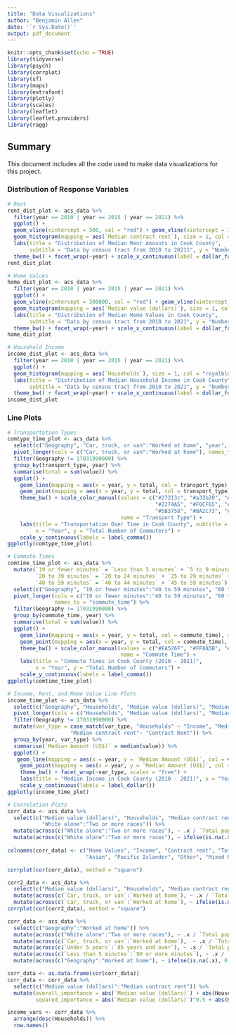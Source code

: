 ```yaml
---
title: "Data Visualizations"
author: "Benjamin Allen"
date: '`r Sys.Date()`'
output: pdf_document
---
```


```r
knitr::opts_chunk$set(echo = TRUE)
library(tidyverse)
library(psych)
library(corrplot)
library(sf)
library(maps)
library(extrafont)
library(plotly)
library(scales)
library(leaflet)
library(leaflet.providers)
library(ragg)
```

## Summary

This document includes all the code used to make data visualizations for this
project.

### Distribution of Response Variables

```r
# Rent
rent_dist_plot <- acs_data %>% 
  filter(year == 2010 | year == 2015 | year == 2021) %>% 
  ggplot() +
  geom_vline(xintercept = 500, col = "red") + geom_vline(xintercept = 1000, col = "red") +
  geom_histogram(mapping = aes(`Median contract rent`), size = 1, col = "firebrick4", fill = "firebrick", alpha = 0.5) +
  labs(title = "Distribution of Median Rent Amounts in Cook County",
       subtitle = "Data by census tract from 2010 to 20211", y = "Number of Tracts", x = "Median Contract Rent (US$)") +
  theme_bw() + facet_wrap(~year) + scale_x_continuous(label = dollar_format())
rent_dist_plot

# Home Values
home_dist_plot <- acs_data %>% 
  filter(year == 2010 | year == 2015 | year == 2021) %>% 
  ggplot() + 
  geom_vline(xintercept = 500000, col = "red") + geom_vline(xintercept = 1000000, col = "red") +
  geom_histogram(mapping = aes(`Median value (dollars)`), size = 1, col = "chartreuse4", fill = "chartreuse3", alpha = 0.5) +
  labs(title = "Distribution of Median Home Values in Cook County",
       subtitle = "Data by census tract from 2010 to 2021", y = "Number of Tracts", x = "Median Home Value (US$)") +
  theme_bw() + facet_wrap(~year) + scale_x_continuous(label = dollar_format())
home_dist_plot

# Household Income
income_dist_plot <- acs_data %>% 
  filter(year == 2010 | year == 2015 | year == 2021) %>% 
  ggplot() +
  geom_histogram(mapping = aes(`Households`), size = 1, col = "royalblue4", fill = "royalblue", alpha = 0.5) +
  labs(title = "Distribution of Median Household Income in Cook County",
       subtitle = "Data by census tract from 2010 to 2021", y = "Number of Tracts", x = "Median Household Income (US$)") +
  theme_bw() + facet_wrap(~year) + scale_x_continuous(label = dollar_format())
income_dist_plot
```

### Line Plots

```r
# Transportation Types
comtype_time_plot <- acs_data %>%
  select(c("Geography", "Car, truck, or van":"Worked at home", "year", "geometry")) %>%
  pivot_longer(cols = c("Car, truck, or van":"Worked at home"), names_to = "transport_type") %>% 
  filter(Geography != 17031990000) %>% 
  group_by(transport_type, year) %>% 
  summarise(total = sum(value)) %>% 
  ggplot() +
    geom_line(mapping = aes(x = year, y = total, col = transport_type), size = 2, alpha = 0.8) +
    geom_point(mapping = aes(x = year, y = total, col = transport_type), size = 2, alpha = 0.8) +
    theme_bw() + scale_color_manual(values = c("#27213c", "#a33b20", "#EA526F", "#FF8A5B", "#25CED1",
                                               "#2274A5", "#F0CF65", "#BD4F6C", "#93B5C6", "#83B692",
                                               "#5B3758", "#BA2C73", "#48E5C2", "#690500", "#FF331F"),
                                    name = "Transport Type") +
    labs(title = "Transportation Over Time in Cook County", subtitle = "Data from 2010 to 2021",
         x = "Year", y = "Total Number of Commuters") +
    scale_y_continuous(labels = label_comma())
ggplotly(comtype_time_plot)
```

```r
# Commute Times
comtime_time_plot <- acs_data %>%
  mutate(`19 or fewer minutes` = `Less than 5 minutes` + `5 to 9 minutes` + `10 to 14 minutes` + `15 to 19 minutes`,
         `20 to 39 minutes` = `20 to 24 minutes` + `25 to 29 minutes` + `30 to 34 minutes` + `35 to 39 minutes`,
         `40 to 59 minutes` = `40 to 44 minutes` + `45 to 59 minutes`) %>% 
  select(c("Geography", "19 or fewer minutes":"40 to 59 minutes", "60 to 89 minutes", "90 or more minutes", "year", "geometry")) %>%
  pivot_longer(cols = c("19 or fewer minutes":"40 to 59 minutes", "60 to 89 minutes", "90 or more minutes",),
               names_to = "commute_time") %>% 
  filter(Geography != 17031990000) %>% 
  group_by(commute_time, year) %>% 
  summarise(total = sum(value)) %>% 
  ggplot() +
    geom_line(mapping = aes(x = year, y = total, col = commute_time), size = 3, alpha = 0.8) +
    geom_point(mapping = aes(x = year, y = total, col = commute_time), size = 3, alpha = 0.8) +
    theme_bw() + scale_color_manual(values = c("#EA526F", "#FF8A5B", "#25CED1", "#2274A5", "#F0CF65"),
                                    name = "Commute Time") +
    labs(title = "Commute Times in Cook County (2010 - 2021)",
         x = "Year", y = "Total Number of Commuters") +
    scale_y_continuous(labels = label_comma())
ggplotly(comtime_time_plot)
```

```r
# Income, Rent, and Home Value Line Plots
income_time_plot <- acs_data %>% 
  select(c("Geography", "Households", "Median value (dollars)", "Median contract rent", "year")) %>% 
  pivot_longer(cols = c("Households", "Median value (dollars)", "Median contract rent"), names_to = "var_type") %>% 
  filter(Geography != 17031990000) %>% 
  mutate(var_type = case_match(var_type, "Households" ~ "Income", "Median value (dollars)" ~ "Home Value",
                    "Median contract rent"~ "Contract Rent")) %>% 
  group_by(year, var_type) %>% 
  summarise(`Median Amount (US$)` = median(value)) %>% 
  ggplot() +
   geom_line(mapping = aes(x = year, y = `Median Amount (US$)`, col = var_type), size = 3, alpha = 0.8) +
    geom_point(mapping = aes(x = year, y = `Median Amount (US$)`, col = var_type), size = 3, alpha = 0.8) +
    theme_bw() + facet_wrap(~var_type, scales = "free") +
    labs(title = "Median Income in Cook County (2010 - 2021)", x = "Year") +
    scale_y_continuous(labels = label_dollar())
ggplotly(income_time_plot)
```

```r
# Correlation Plots
corr_data <- acs_data %>% 
  select(c("Median value (dollars)", "Households", "Median contract rent", "Total population",
           "White alone":"Two or more races")) %>% 
  mutate(across(c("White alone":"Two or more races"), ~ .x / `Total population`)) %>% 
  mutate(across(c("White alone":"Two or more races"), ~ ifelse(is.na(.x), 0, .x)))
  
colnames(corr_data) <- c("Home Values", "Income", "Contract rent", "Total", "White", "Black", "Native American",
                         "Asian", "Pacific Islander", "Other", "Mixed Race")

corrplot(cor(corr_data), method = "square")

corr2_data <- acs_data %>% 
  select(c("Median value (dollars)", "Households", "Median contract rent", "Total (ComType)":"Worked at home")) %>% 
  mutate(across(c(`Car, truck, or van`:`Worked at home`), ~ .x / `Total (ComType)`)) %>% 
  mutate(across(c(`Car, truck, or van`:`Worked at home`), ~ ifelse(is.na(.x), 0, .x)))
corrplot(cor(corr2_data), method = "square")

corr_data <- acs_data %>% 
  select(c("Geography":"Worked at home")) %>% 
  mutate(across(c("White alone":"Two or more races"), ~ .x / `Total population`)) %>% 
  mutate(across(c(`Car, truck, or van`:`Worked at home`),  ~ .x / `Total (ComType)`)) %>% 
  mutate(across(c(`Under 5 years`:`85 years and over`), ~ .x / `Total population`)) %>% 
  mutate(across(c(`Less than 5 minutes`:`90 or more minutes`), ~ .x / `Total (ComTime)`)) %>% 
  mutate(across(c("Geography":"Worked at home"), ~ ifelse(is.na(.x), 0, .x)))

corr_data <- as.data.frame(cor(corr_data))
corr_data <- corr_data %>% 
  select(c("Median value (dollars)":"Median contract rent")) %>% 
  mutate(overall_importance = abs(`Median value (dollars)`) + abs(Households) + abs(`Median contract rent`),
         squared_importance = abs(`Median value (dollars)`)^0.5 + abs(Households)^0.5 + abs(`Median contract rent`)^0.5)

income_vars <- corr_data %>% 
  arrange(desc(Households)) %>% 
  row.names()
```

